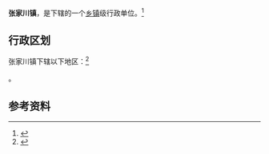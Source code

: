 {{中国乡级行政区|62/05/25/100/000}}

'''张家川镇'''，是{{PRC admin/fullname|62/05/25/100/000|3}}下辖的一个[[乡镇|乡镇]]级行政单位。<ref>{{PRC admin/ref sgc|{{PRC admin/parent|62/05/25/100/000}}}}</ref>

== 行政区划 ==

张家川镇下辖以下地区：<ref>{{PRC admin/ref sgc|62/05/25/100/000}}</ref>

{{PRC admin/children|62/05/25/100/000}}。

== 参考资料 ==

{{reflist}}

{{行政区划小作品}}
{{PRC admin/navcat|62/05/25/100/000}}